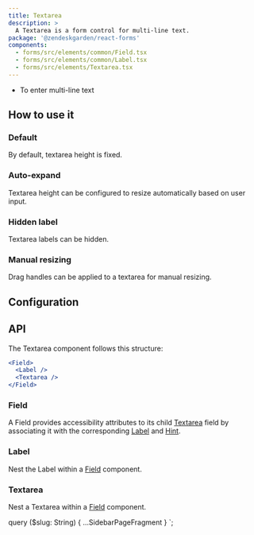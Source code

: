 ```yaml
---
title: Textarea
description: >
  A Textarea is a form control for multi-line text.
package: '@zendeskgarden/react-forms'
components:
  - forms/src/elements/common/Field.tsx
  - forms/src/elements/common/Label.tsx
  - forms/src/elements/Textarea.tsx
---
```


<Usage>
  <Use>
    <ul>
      <li>To enter multi-line text</li>
    </ul>
  </Use>
</Usage>

## How to use it

### Default

By default, textarea height is fixed.


<CodeExample code={DefaultCode}>
  <Default />
</CodeExample>

### Auto-expand

Textarea height can be configured to resize automatically based on user input.


<CodeExample code={AutoExpandCode}>
  <AutoExpand />
</CodeExample>

### Hidden label

Textarea labels can be hidden.


<CodeExample code={HiddenCode}>
  <Hidden />
</CodeExample>

### Manual resizing

Drag handles can be applied to a textarea for manual resizing.


<CodeExample code={DragHandlesCode}>
  <DragHandles />
</CodeExample>

## Configuration

<Configuration reactPackage={props.data.mdx.package} components={props.data.mdx.components} />

## API

The Textarea component follows this structure:

```jsx
<Field>
  <Label />
  <Textarea />
</Field>
```

### Field

<Component components={props.data.mdx.components} componentName="field" />

A Field provides accessibility attributes to its child [Textarea](#textarea) field by associating it
with the corresponding [Label](#label) and [Hint](/components/input#hint).

<PropSheet components={props.data.mdx.components} componentName="field" />

### Label

<Component components={props.data.mdx.components} componentName="label" />

Nest the Label within a [Field](#field) component.

<PropSheet components={props.data.mdx.components} componentName="label" />

### Textarea

<Component components={props.data.mdx.components} componentName="textarea" />

Nest a Textarea within a [Field](#field) component.

<PropSheet components={props.data.mdx.components} componentName="textarea" />


  query ($slug: String) {
    ...SidebarPageFragment
  }
`;
